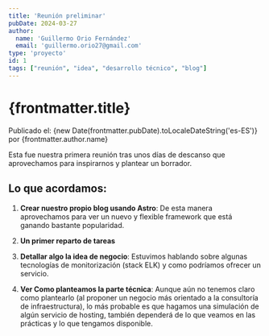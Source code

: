 ```yaml
---
title: 'Reunión preliminar'
pubDate: 2024-03-27
author: 
  name: 'Guillermo Orio Fernández'
  email: 'guillermo.orio27@gmail.com'
type: 'proyecto'
id: 1
tags: ["reunión", "idea", "desarrollo técnico", "blog"]
---
```

# {frontmatter.title}

Publicado el: {new Date(frontmatter.pubDate).toLocaleDateString('es-ES')} por {frontmatter.author.name}

Esta fue nuestra primera reunión tras unos días de descanso que aprovechamos para inspirarnos y plantear un borrador.

## Lo que acordamos:

1. **Crear nuestro propio blog usando Astro**: De esta manera aprovechamos para ver un nuevo y flexible framework que está ganando bastante popularidad.

2. **Un primer reparto de tareas**

3. **Detallar algo la idea de negocio**: Estuvimos hablando sobre algunas tecnologías de monitorización (stack ELK) y como podríamos ofrecer un servicio.

4. **Ver Como planteamos la parte técnica**: Aunque aún no tenemos claro como plantearlo (al proponer un negocio más orientado a la consultoría de infraestructura), lo más probable es que hagamos una simulación de algún servicio de hosting, también dependerá de lo que veamos en las prácticas y lo que tengamos disponible.
